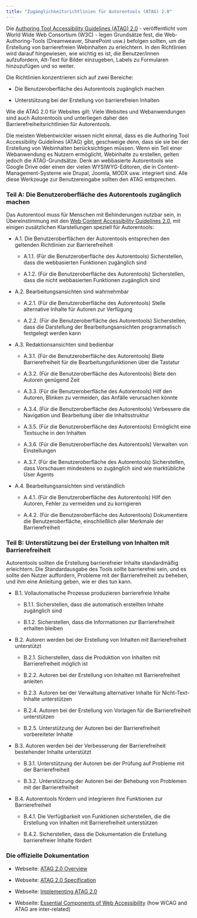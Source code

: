 ```yaml
---
title: "Zugänglichkeitsrichtlinien für Autorentools (ATAG) 2.0"
---
```


Die <a href="https://www.w3.org/TR/ATAG20/" target="_blank">Authoring
Tool Accessibility Guidelines (ATAG) 2.0</a> - veröffentlicht vom World Wide Web
Consortium (W3C) - legen Grundsätze fest, die Web-Authoring-Tools (Dreamweaver,
SharePoint usw.) befolgen sollten, um die Erstellung von barrierefreien Webinhalten
zu erleichtern. In den Richtlinien wird darauf hingewiesen, wie wichtig es ist,
die Benutzer/innen aufzufordern, Alt-Text für Bilder einzugeben, Labels zu
Formularen hinzuzufügen und so weiter.

Die Richtlinien konzentrieren sich auf zwei Bereiche:

- Die Benutzeroberfläche des Autorentools zugänglich machen

- Unterstützung bei der Erstellung von barrierefreien Inhalten

Wie die ATAG 2.0 für Websites gilt: Viele Websites und Webanwendungen sind auch
Autorentools und unterliegen daher den Barrierefreiheitsrichtlinien für Autorentools.

Die meisten Webentwickler wissen nicht einmal, dass es die Authoring Tool Accessibility
Guidelines (ATAG) gibt, geschweige denn, dass sie sie bei der Erstellung von Webinhalten
berücksichtigen müssen. Wenn ein Teil einer Webanwendung es Nutzern ermöglicht,
Webinhalte zu erstellen, gelten jedoch die ATAG-Grundsätze. Denk an webbasierte
Autorentools wie Google Drive oder einen der vielen WYSIWYG-Editoren, die in
Content-Management-Systeme wie Drupal, Joomla, MODX usw. integriert sind. Alle
diese Werkzeuge zur Benutzereingabe sollten den ATAG entsprechen.

### Teil A: Die Benutzeroberfläche des Autorentools zugänglich machen

Das Autorentool muss für Menschen mit Behinderungen nutzbar sein, in Übereinstimmung
mit den <a href="https://www.w3.org/TR/WCAG20/" target="_blank">Web Content
Accessibility Guidelines 2.0</a>, mit einigen zusätzlichen Klarstellungen speziell
für Autorentools:

- A.1. Die Benutzeroberflächen der Autorentools entsprechen den geltenden Richtlinien
  zur Barrierefreiheit

  - A.1.1. (Für die Benutzeroberfläche des Autorentools) Sicherstellen, dass die
    webbasierten Funktionen zugänglich sind

  - A.1.2. (Für die Benutzeroberfläche des Autorentools) Sicherstellen, dass die
    nicht webbasierten Funktionen zugänglich sind

- A.2. Bearbeitungsansichten sind wahrnehmbar

  - A.2.1. (Für die Benutzeroberfläche des Autorentools) Stelle alternative
    Inhalte für Autoren zur Verfügung

  - A.2.2. (Für die Benutzeroberfläche des Autorentools) Sicherstellen, dass die
    Darstellung der Bearbeitungsansichten programmatisch festgelegt werden kann

- A.3. Redaktionsansichten sind bedienbar

  - A.3.1. (Für die Benutzeroberfläche des Autorentools) Biete Barrierefreiheit
    für die Bearbeitungsfunktionen über die Tastatur

  - A.3.2. (Für die Benutzeroberfläche des Autorentools) Biete den Autoren genügend
    Zeit

  - A.3.3. (Für die Benutzeroberfläche des Autorentools) Hilf den Autoren, Blinken
    zu vermeiden, das Anfälle verursachen könnte

  - A.3.4. (Für die Benutzeroberfläche des Autorentools) Verbessere die Navigation
    und Bearbeitung über die Inhaltsstruktur

  - A.3.5. (Für die Benutzeroberfläche des Autorentools) Ermöglicht eine Textsuche
    in den Inhalten

  - A.3.6. (Für die Benutzeroberfläche des Autorentools) Verwalten von Einstellungen

  - A.3.7. (Für die Benutzeroberfläche des Autorentools) Sicherstellen, dass
    Vorschauen mindestens so zugänglich sind wie marktübliche User Agents

- A.4. Bearbeitungsansichten sind verständlich

  - A.4.1. (Für die Benutzeroberfläche des Autorentools) Hilf den Autoren, Fehler
    zu vermeiden und zu korrigieren

  - A.4.2. (Für die Benutzeroberfläche des Autorentools) Dokumentiere die
    Benutzeroberfläche, einschließlich aller Merkmale der Barrierefreiheit

### Teil B: Unterstützung bei der Erstellung von Inhalten mit Barrierefreiheit

Autorentools sollten die Erstellung barrierefreier Inhalte standardmäßig erleichtern.
Die Standardausgabe des Tools sollte barrierefrei sein, und es sollte den Nutzer
auffordern, Probleme mit der Barrierefreiheit zu beheben, und ihm eine Anleitung
geben, wie er dies tun kann.

- B.1. Vollautomatische Prozesse produzieren barrierefreie Inhalte

  - B.1.1. Sicherstellen, dass die automatisch erstellten Inhalte zugänglich sind

  - B.1.2. Sicherstellen, dass die Informationen zur Barrierefreiheit erhalten bleiben

- B.2. Autoren werden bei der Erstellung von Inhalten mit Barrierefreiheit unterstützt

  - B.2.1. Sicherstellen, dass die Produktion von Inhalten mit Barrierefreiheit
    möglich ist

  - B.2.2. Autoren bei der Erstellung von Inhalten mit Barrierefreiheit anleiten

  - B.2.3. Autoren bei der Verwaltung alternativer Inhalte für Nicht-Text-Inhalte
    unterstützen

  - B.2.4. Autoren bei der Erstellung von Vorlagen für die Barrierefreiheit unterstützen

  - B.2.5. Unterstützung der Autoren bei der Barrierefreiheit vorbereiteter Inhalte

- B.3. Autoren werden bei der Verbesserung der Barrierefreiheit bestehender Inhalte
  unterstützt

  - B.3.1. Unterstützung der Autoren bei der Prüfung auf Probleme mit der Barrierefreiheit

  - B.3.2. Unterstützung der Autoren bei der Behebung von Problemen mit der Barrierefreiheit

- B.4. Autorentools fördern und integrieren ihre Funktionen zur Barrierefreiheit

  - B.4.1. Die Verfügbarkeit von Funktionen sicherstellen, die die Erstellung von
    Inhalten mit Barrierefreiheit unterstützen

  - B.4.2. Sicherstellen, dass die Dokumentation die Erstellung barrierefreier
    Inhalte fördert

### Die offizielle Dokumentation

- Webseite: <a href="https://www.w3.org/WAI/intro/atag.php" target="_blank">ATAG
  2.0 Overview</a>

- Webseite: <a href="https://www.w3.org/TR/ATAG20/" target="_blank">ATAG 2.0 Specification</a>

- Webseite: <a href="https://www.w3.org/TR/IMPLEMENTING-ATAG20/" target="_blank">
  Implementing ATAG 2.0</a>

- Webseite: <a href="https://www.w3.org/WAI/intro/components.php" target="_blank">
  Essential Components of Web Accessibility</a> (how WCAG and ATAG are inter-related)
